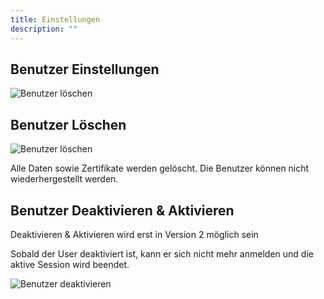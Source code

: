 ```yaml
---
title: Einstellungen
description: ""
---
```


## Benutzer Einstellungen

<Frame>
  <img
    className="block"
    src="/images/benutzer-einstellungen.png"
    alt="Benutzer löschen"
  />
</Frame>

## Benutzer Löschen

<Frame>
  <img
    className="block"
    src="/images/benutzer-löschen.png"
    alt="Benutzer löschen"
  />
</Frame>

Alle Daten sowie Zertifikate werden gelöscht. Die Benutzer können nicht wiederhergestellt werden.

## Benutzer Deaktivieren & Aktivieren

<Note>Deaktivieren & Aktivieren wird erst in Version 2 möglich sein</Note>

Sobald der User deaktiviert ist, kann er sich nicht mehr anmelden und die aktive Session wird beendet.

<Frame>
  <img
    className="block"
    src="/images/benutzer-deaktivieren-aktivieren.png"
    alt="Benutzer deaktivieren"
  />
</Frame>
